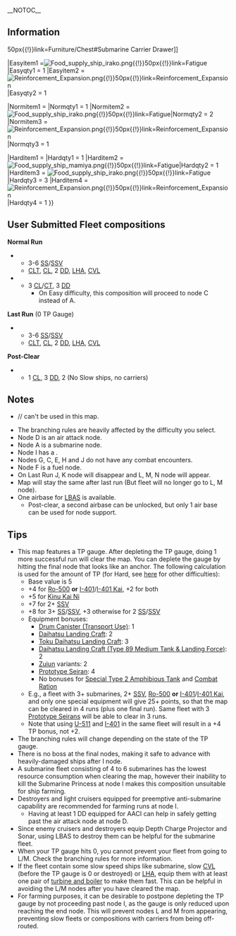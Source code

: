 __NOTOC__
<div style="text-align:center;margin-top:20px;">{{Event/DetailToggle}}</div>

==Information==
<div class="mw-collapsible mw-expanded">{{clear}}

{{Notice|align=left|
:Report your fleet composition for branching rule determination [https://goo.gl/forms/8KNuaFf0lxQUJoF13 here]
:To view the submitted fleet composition reports go [https://docs.google.com/spreadsheets/d/1jy5-D538mPR7a7LX1NB1w57GN_uriWUC7Y3GGWCBwKY here].
:Discuss new mechanics, fleet & equipment setup, LBAS setup, farming strategies, etc [[Thread:524321|here]].
}}

{{Event/MapInfo
|en = Preparation for Operation Hikari
|jp = 「光」作戦準備
|romaji = 「Hikari 」Sakusen Jyunbi
|tag = Operation Fleet
|transport = true
|hp_all = 100
|mechanics = Ship Locking@Events/Mechanics#Ship_Locking
|Allreward = [[File:Submarine Carrier Drawer Card.png{{!}}50px{{!}}link=Furniture/Chest#Submarine Carrier Drawer]]

|Easyitem1 =[[File:Food supply ship irako.png{{!}}50px{{!}}link=Fatigue]] |Easyqty1 = 1
|Easyitem2 =[[File:Reinforcement Expansion.png{{!}}50px{{!}}link=Reinforcement Expansion]] |Easyqty2 = 1

|Normitem1 = {{EquipmentCardKai|Zuiun (631 Air Group)|size=50px}} |Normqty1 = 1
|Normitem2 = [[File:Food supply ship irako.png{{!}}50px{{!}}link=Fatigue]]|Normqty2 = 2
|Normitem3 = [[File:Reinforcement Expansion.png{{!}}50px{{!}}link=Reinforcement Expansion]]|Normqty3 = 1

|Harditem1 = {{EquipmentCardKai|Zuiun (631 Air Group)|size=50px}}|Hardqty1 = 1
|Harditem2 = [[File:Food supply ship mamiya.png{{!}}50px{{!}}link=Fatigue]]|Hardqty2 = 1
|Harditem3 = [[File:Food supply ship irako.png{{!}}50px{{!}}link=Fatigue]]|Hardqty3 = 3
|Harditem4 = [[File:Reinforcement Expansion.png{{!}}50px{{!}}link=Reinforcement Expansion]]|Hardqty4 = 1
}}
{{MapBranchingTable
|title = E-1 Branching Rules
|order = G, D, C
|G/empty -> L = 
* TP gauge is 0 and the gauge isn't destroyed yet 
* The gauge is destroyed and you do not meet the requirements to go to D
|G/empty -> D = 
* TP gauge is ≧ 1
* The TP gauge is destroyed and the fleet contains '''only''' SS(V)
* If the TP gauge is destroyed, meet '''all''' of the following requirements
** Amount of CL ≧ 1
** Amount of DD ≧ 3
** Fast Fleet
** Fleet contains no CV(L/B)

|D -> A =
* Does not meet any requirements to go to C
|D -> C/empty = 
* If the fleet contains '''only''' SS(V)
** Amount of SS(V) ≧ 1 on Easy/2 on Medium/3 on Hard
* If the difficulty is Easy, meet '''all''' of the following requirements
** Amount of DD ≧ 2
** Amount of CV(L/B) ≦ 1
* If the difficulty is Medium, meet '''all''' of the following requirements
** Amount of DD ≧ 2
** Amount of SS(V) ≧ 2
** Amount of CV(L/B) ≦ 1
* If the difficulty is Hard, meet '''all''' of the following requirements
** Amount of DD ≧ 2
** Amount of SS(V) ≧ 3

|C/empty -> F/resource = 
* Fleet contains a CL and no CV(L/B)
|C/empty -> B = 
* Does not meet the requirements to go to F
}}

==User Submitted Fleet compositions==
'''Normal Run'''
* {{Event/Route|G|blue|D|orange|C|blue|B|red|E|blue|H|blue|I|red|J|blue|K|black}}
** 3-6 [[SS]]/[[SSV]]
** [[CLT]], [[CL]], 2 [[DD]], [[LHA]], [[CVL]]
* {{Event/Route|G|blue|D|orange|A|red|B|red|E|blue|H|blue|I|red|J|blue|K|black}}
** 3 [[CL]]/[[CT]], 3 [[DD]]
***On Easy difficulty, this composition will proceed to node C instead of A.
'''Last Run''' (0 TP Gauge)
* {{Event/Route|G|blue|L|orange|M|red|D|orange|C|blue|B|red|E|blue|H|blue|I|red|N|black}}
** 3-6 [[SS]]/[[SSV]]
** [[CLT]], [[CL]], 2 [[DD]], [[LHA]], [[CVL]]
'''Post-Clear'''
* {{Event/Route|G|blue|D|orange|A|red|B|red|E|blue|H|blue|I|red|N|black}}
** 1 [[CL]], 3 [[DD]], 2 {{Tooltip|XX|Wildcards}} (No Slow ships, no carriers)

==Notes==
* {{Type|FBB}}/{{Type|BB}}/{{Type|BBV}} can't be used in this map.
* The branching rules are heavily affected by the difficulty you select.
* Node D is an air attack node.
* Node A is a submarine node.
* Node I has a {{ShipLink|Submarine Princess}}.
* Nodes G, C, E, H and J do not have any combat encounters.
* Node F is a fuel node.
* On Last Run J, K node will disappear and L, M, N node will appear.
* Map will stay the same after last run (But fleet will no longer go to L, M node).
* One airbase for [[LBAS]] is available.
** Post-clear, a second airbase can be unlocked, but only 1 air base can be used for node support.

==Tips==
* This map features a TP gauge. After depleting the TP gauge, doing 1 more successful run will clear the map. You can deplete the gauge by hitting the final node that looks like an anchor. The following calculation is used for the amount of TP (for Hard, see [https://twitter.com/Nishisonic/status/830849917715222528 here] for other difficulties):
** Base value is 5
** +4 for [[Ro-500]] '''or''' [[I-401]]/[[I-401 Kai]], +2 for both
** +5 for [[Kinu Kai Ni]]
** +7 for 2+ [[SSV]]
** +8 for 3+ [[SS]]/[[SSV]], +3 otherwise for 2 [[SS]]/[[SSV]]
** Equipment bonuses:
*** [[Drum Canister (Transport Use)]]: 1
*** [[Daihatsu Landing Craft]]: 2
*** [[Toku Daihatsu Landing Craft]]: 3
*** [[Daihatsu Landing Craft (Type 89 Medium Tank & Landing Force)]]: 2
*** [[Zuiun]] variants: 2
*** [[Prototype Seiran]]: 4
*** No bonuses for [[Special Type 2 Amphibious Tank]] and [[Combat Ration]]
** E.g., a fleet with 3+ submarines, 2+ [[SSV]], [[Ro-500]] '''or''' [[I-401]]/[[I-401 Kai]], and only one special equipment will give 25+ points, so that the map can be cleared in 4 runs (plus one final run). Same fleet with 3 [[Prototype Seiran]]s will be able to clear in 3 runs.
** Note that using [[U-511]] and [[I-401]] in the same fleet will result in a +4 TP bonus, not +2.
* The branching rules will change depending on the state of the TP gauge.
* There is no boss at the final nodes, making it safe to advance with heavily-damaged ships after I node.
* A submarine fleet consisting of 4 to 6 submarines has the lowest resource consumption when clearing the map, however their inability to kill the Submarine Princess at node I makes this composition unsuitable for ship farming.
* Destroyers and light cruisers equipped for preemptive anti-submarine capability are recommended for farming runs at node I. 
** Having at least 1 DD equipped for AACI can help in safely getting past the air attack node at node D.
* Since enemy cruisers and destroyers equip Depth Charge Projector and Sonar, using LBAS to destroy them can be helpful for the submarine fleet.
* When your TP gauge hits 0, you cannot prevent your fleet from going to L/M. Check the branching rules for more information.
* If the fleet contain some slow speed ships like submarine, slow [[CVL]] (before the TP gauge is 0 or destroyed) or [[LHA]], equip them with at least one pair of [[Partials/Speed_system|turbine and boiler]] to make them fast. This can be helpful in avoiding the L/M nodes after you have cleared the map.
* For farming purposes, it can be desirable to postpone depleting the TP gauge by not proceeding past node I, as the gauge is only reduced upon reaching the end node. This will prevent nodes L and M from appearing, preventing slow fleets or compositions with carriers from being off-routed.

</div>{{clear}} <!-- Information collapsible -->

{{Include|Enemy patterns}}
{{Include|Drop list}}